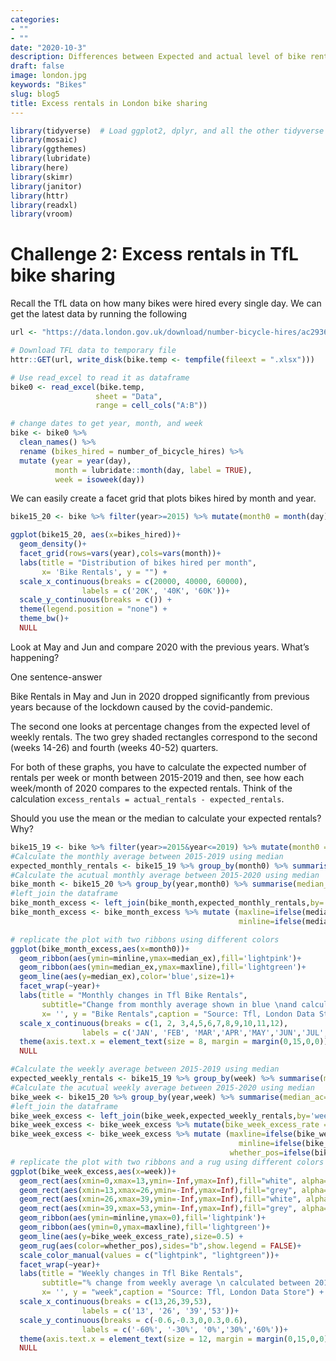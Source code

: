 ```yaml
---
categories:
- ""
- ""
date: "2020-10-3"
description: Differences between Expected and actual level of bike rentals in London 
draft: false
image: london.jpg
keywords: "Bikes"
slug: blog5
title: Excess rentals in London bike sharing
---
```


```r
library(tidyverse)  # Load ggplot2, dplyr, and all the other tidyverse packages
library(mosaic)
library(ggthemes)
library(lubridate)
library(here)
library(skimr)
library(janitor)
library(httr)
library(readxl)
library(vroom)
```

# Challenge 2: Excess rentals in TfL bike sharing

Recall the TfL data on how many bikes were hired every single day. We can get the latest data by running the following

```r
url <- "https://data.london.gov.uk/download/number-bicycle-hires/ac29363e-e0cb-47cc-a97a-e216d900a6b0/tfl-daily-cycle-hires.xlsx"

# Download TFL data to temporary file
httr::GET(url, write_disk(bike.temp <- tempfile(fileext = ".xlsx")))

# Use read_excel to read it as dataframe
bike0 <- read_excel(bike.temp,
                   sheet = "Data",
                   range = cell_cols("A:B"))

# change dates to get year, month, and week
bike <- bike0 %>% 
  clean_names() %>% 
  rename (bikes_hired = number_of_bicycle_hires) %>% 
  mutate (year = year(day),
          month = lubridate::month(day, label = TRUE),
          week = isoweek(day))
```



We can easily create a facet grid that plots bikes hired by month and year.

```r
bike15_20 <- bike %>% filter(year>=2015) %>% mutate(month0 = month(day))

ggplot(bike15_20, aes(x=bikes_hired))+
  geom_density()+
  facet_grid(rows=vars(year),cols=vars(month))+
  labs(title = "Distribution of bikes hired per month",
       x= 'Bike Rentals', y = "") + 
  scale_x_continuous(breaks = c(20000, 40000, 60000), 
                labels = c('20K', '40K', '60K'))+
  scale_y_continuous(breaks = c()) +
  theme(legend.position = "none") +
  theme_bw()+
  NULL
```


Look at May and Jun and compare 2020 with the previous years. What's happening?

One sentence-answer

Bike Rentals in May and Jun in 2020 dropped significantly from previous years because of the lockdown caused by the covid-pandemic.


The second one looks at percentage changes from the expected level of weekly rentals. The two grey shaded rectangles correspond to the second (weeks 14-26) and fourth (weeks 40-52) quarters.

For both of these graphs, you have to calculate the expected number of rentals per week or month between 2015-2019 and then, see how each week/month of 2020 compares to the expected rentals. Think of the calculation `excess_rentals = actual_rentals - expected_rentals`. 

Should you use the mean or the median to calculate your expected rentals? Why?

```r
bike15_19 <- bike %>% filter(year>=2015&year<=2019) %>% mutate(month0 = month(day))
#Calculate the monthly average between 2015-2019 using median 
expected_monthly_rentals <- bike15_19 %>% group_by(month0) %>% summarise(median_ex=median(bikes_hired))
#Calculate the acutual monthly average between 2015-2020 using median 
bike_month <- bike15_20 %>% group_by(year,month0) %>% summarise(median_ac=median(bikes_hired)) 
#left_join the dataframe
bike_month_excess <- left_join(bike_month,expected_monthly_rentals,by='month0')
bike_month_excess <- bike_month_excess %>% mutate (maxline=ifelse(median_ex>median_ac,median_ex,median_ac),
                                                   minline=ifelse(median_ex<median_ac,median_ex,median_ac))

# replicate the plot with two ribbons using different colors
ggplot(bike_month_excess,aes(x=month0))+
  geom_ribbon(aes(ymin=minline,ymax=median_ex),fill='lightpink')+
  geom_ribbon(aes(ymin=median_ex,ymax=maxline),fill='lightgreen')+
  geom_line(aes(y=median_ex),color='blue',size=1)+
  facet_wrap(~year)+
  labs(title = "Monthly changes in Tfl Bike Rentals",
       subtitle="Change from monthly average shown in blue \nand calculated between 2015-2019",
       x= '', y = "Bike Rentals",caption = "Source: Tfl, London Data Store") +
  scale_x_continuous(breaks = c(1, 2, 3,4,5,6,7,8,9,10,11,12), 
                labels = c('JAN', 'FEB', 'MAR','APR','MAY','JUN','JUL','AUG','SEP','OCT','NOV','DEC'))+
  theme(axis.text.x = element_text(size = 8, margin = margin(0,15,0,0)))+
  NULL

```

```r
#Calculate the weekly average between 2015-2019 using median 
expected_weekly_rentals <- bike15_19 %>% group_by(week) %>% summarise(median_ex=median(bikes_hired))
#Calculate the acutual weekly average between 2015-2020 using median 
bike_week <- bike15_20 %>% group_by(year,week) %>% summarise(median_ac=median(bikes_hired)) 
#left_join the dataframe
bike_week_excess <- left_join(bike_week,expected_weekly_rentals,by='week')
bike_week_excess <- bike_week_excess %>% mutate(bike_week_excess_rate = median_ac/median_ex-1)
bike_week_excess <- bike_week_excess %>% mutate (maxline=ifelse(bike_week_excess_rate>0,bike_week_excess_rate,0),
                                                   minline=ifelse(bike_week_excess_rate<0,bike_week_excess_rate,0),
                                                 whether_pos=ifelse(bike_week_excess_rate>0,'1','0'))
# replicate the plot with two ribbons and a rug using different colors
ggplot(bike_week_excess,aes(x=week))+
  geom_rect(aes(xmin=0,xmax=13,ymin=-Inf,ymax=Inf),fill="white", alpha=0.05)+
  geom_rect(aes(xmin=13,xmax=26,ymin=-Inf,ymax=Inf),fill="grey", alpha=0.005)+
  geom_rect(aes(xmin=26,xmax=39,ymin=-Inf,ymax=Inf),fill="white", alpha=0.05)+
  geom_rect(aes(xmin=39,xmax=53,ymin=-Inf,ymax=Inf),fill="grey", alpha=0.005)+
  geom_ribbon(aes(ymin=minline,ymax=0),fill='lightpink')+
  geom_ribbon(aes(ymin=0,ymax=maxline),fill='lightgreen')+
  geom_line(aes(y=bike_week_excess_rate),size=0.5) +
  geom_rug(aes(color=whether_pos),sides="b",show.legend = FALSE)+
  scale_color_manual(values = c("lightpink", "lightgreen"))+
  facet_wrap(~year)+
  labs(title = "Weekly changes in Tfl Bike Rentals",
       subtitle="% change from weekly average \n calculated between 2015-2019",
       x= '', y = "week",caption = "Source: Tfl, London Data Store") +
  scale_x_continuous(breaks = c(13,26,39,53), 
                labels = c('13', '26', '39','53'))+
  scale_y_continuous(breaks = c(-0.6,-0.3,0,0.3,0.6), 
                labels = c('-60%', '-30%', '0%','30%','60%'))+
  theme(axis.text.x = element_text(size = 12, margin = margin(0,15,0,0)))+
  NULL


```



